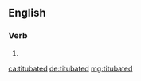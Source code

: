 ==English==

===Verb===
{{head|en|verb form}}

# {{en-past of|titubate}}

[[ca:titubated]]
[[de:titubated]]
[[mg:titubated]]